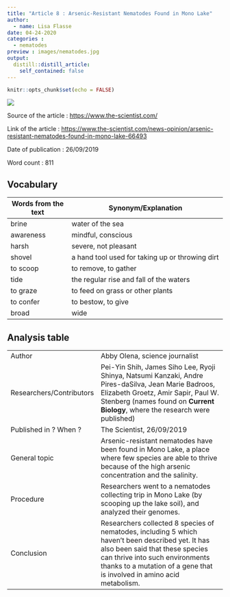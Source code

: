 ```yaml
---
title: "Article 8 : Arsenic-Resistant Nematodes Found in Mono Lake"
author:
  - name: Lisa Flasse
date: 04-24-2020
categories :
  - nematodes
preview : images/nematodes.jpg
output:
  distill::distill_article:
    self_contained: false
---
```


```r
knitr::opts_chunk$set(echo = FALSE)
```

![](images/nematodes.jpg)

Source of the article : <https://www.the-scientist.com/>

Link of the article : <https://www.the-scientist.com/news-opinion/arsenic-resistant-nematodes-found-in-mono-lake-66493>

Date of publication : 26/09/2019

Word count : 811

## Vocabulary

| Words from the text | Synonym/Explanation                             |
| ------------------- | ----------------------------------------------- |
| brine               | water of the sea                                |
| awareness           | mindful, conscious                              |
| harsh               | severe, not pleasant                            |
| shovel              | a hand tool used for taking up or throwing dirt |
| to scoop            | to remove, to gather                            |
| tide                | the regular rise and fall of the waters         |
| to graze            | to feed on grass or other plants                |
| to confer           | to bestow, to give                              |
| broad               | wide                                            |

## Analysis table

|                          |                                                                                                                                                                                                                                                  |
| ------------------------ | ------------------------------------------------------------------------------------------------------------------------------------------------------------------------------------------------------------------------------------------------ |
| Author                   | Abby Olena, science journalist                                                                                                                                                                                                                   |
| Researchers/Contributors | Pei-Yin Shih, James Siho Lee, Ryoji Shinya, Natsumi Kanzaki, Andre Pires-daSilva, Jean Marie Badroos, Elizabeth Groetz, Amir Sapir, Paul W. Stenberg (names found on **Current Biology**, where the research were published)                     |
| Published in ? When ?    | The Scientist, 26/09/2019                                                                                                                                                                                                                        |
| General topic            | Arsenic-resistant nematodes have been found in Mono Lake, a place where few species are able to thrive because of the high arsenic concentration and the salinity.                                                                               |
| Procedure                | Researchers  went to a nematodes collecting trip in Mono Lake (by scooping up the lake soil), and analyzed their genomes.                                                                                                                        |
| Conclusion               | Researchers collected 8 species of nematodes, including 5 which haven't been described yet. It has also been said that these species can thrive into such environments thanks to a mutation of a gene that is involved in amino acid metabolism. |
